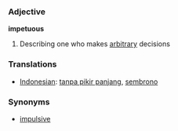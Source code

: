 === Adjective ===

'''impetuous'''

# Describing one who makes [[arbitrary]] decisions

=== Translations ===
*[[Indonesian]]: [[tanpa pikir panjang]], [[sembrono]]

=== Synonyms ===
*[[impulsive]]